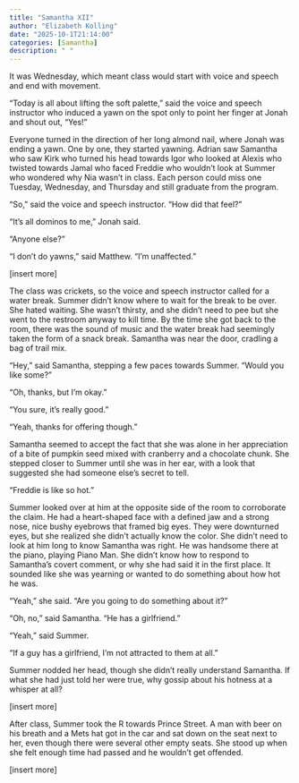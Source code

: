 ```yaml
---
title: "Samantha XII"
author: "Elizabeth Kolling"
date: "2025-10-1T21:14:00"
categories: [Samantha]
description: " "
---
```



It was Wednesday, which meant class would start with voice and speech and end with movement.

“Today is all about lifting the soft palette,” said the voice and speech instructor who induced a yawn on the spot only to point her finger at Jonah and shout out, “Yes!”

Everyone turned in the direction of her long almond nail, where Jonah was ending a yawn. One by one, they started yawning. Adrian saw Samantha who saw Kirk who turned his head towards Igor who looked at Alexis who twisted towards Jamal who faced Freddie who wouldn’t look at Summer who wondered why Nia wasn’t in class. Each person could miss one Tuesday, Wednesday, and Thursday and still graduate from the program. 

“So,” said the voice and speech instructor. “How did that feel?”

“It’s all dominos to me,” Jonah said.  

“Anyone else?”

“I don’t do yawns,” said Matthew. “I’m unaffected.”

[insert more]

The class was crickets, so the voice and speech instructor called for a water break. Summer didn’t know where to wait for the break to be over. She hated waiting. She wasn’t thirsty, and she didn’t need to pee but she went to the restroom anyway to kill time. By the time she got back to the room, there was the sound of music and the water break had seemingly taken the form of a snack break. Samantha was near the door, cradling a bag of trail mix.

“Hey,” said Samantha, stepping a few paces towards Summer. “Would you like some?” 

“Oh, thanks, but I’m okay.” 

“You sure, it’s really good.”

“Yeah, thanks for offering though.”

Samantha seemed to accept the fact that she was alone in her appreciation of a bite of pumpkin seed mixed with cranberry and a chocolate chunk. She stepped closer to Summer until she was in her ear, with a look that suggested she had someone else’s secret to tell.

“Freddie is like so hot.” 

Summer looked over at him at the opposite side of the room to corroborate the claim. He had a heart-shaped face with a defined jaw and a strong nose, nice bushy eyebrows that framed big eyes. They were downturned eyes, but she realized she didn’t actually know the color. She didn’t need to look at him long to know Samantha was right. He was handsome there at the piano, playing Piano Man. She didn’t know how to respond to Samantha’s covert comment, or why she had said it in the first place. It sounded like she was yearning or wanted to do something about how hot he was. 

“Yeah,” she said. “Are you going to do something about it?” 

“Oh, no,” said Samantha. “He has a girlfriend.”

“Yeah,” said Summer. 

“If a guy has a girlfriend, I’m not attracted to them at all.”

Summer nodded her head, though she didn’t really understand Samantha. If what she had just told her were true, why gossip about his hotness at a whisper at all? 

[insert more]

After class, Summer took the R towards Prince Street. A man with beer on his breath and a Mets hat got in the car and sat down on the seat next to her, even though there were several other empty seats. She stood up when she felt enough time had passed and he wouldn’t get offended. 

[insert more]